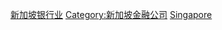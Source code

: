 {{Portal|新加坡}}

[[Category:新加坡银行业|]]
[[Category:新加坡金融公司|Category:新加坡金融公司]]
[[Category:亞洲各國銀行|Singapore]]
